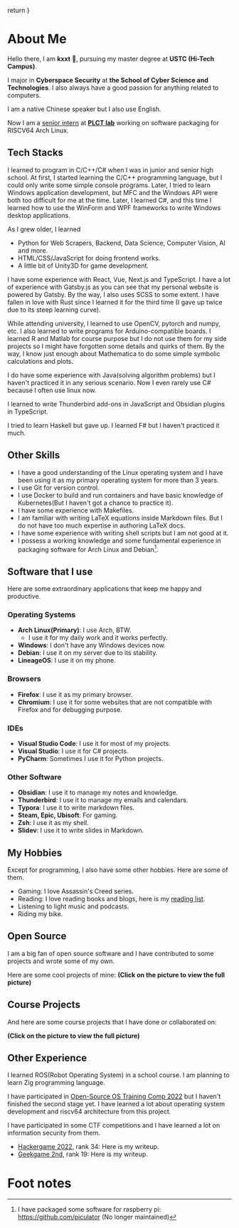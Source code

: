 

  return <HeadWithNavBarTop title="About" />
}

# About Me

Hello there, I am **kxxt** 👋, pursuing my master degree at **USTC (Hi-Tech Campus)**.

I major in **Cyberspace Security** at **the School of Cyber Science and Technologies**. I also always have a good passion for anything related to computers.

I am a native Chinese speaker but I also use English.

Now I am a [senior intern](https://github.com/plctlab/weloveinterns/blob/master/outstanding-interns.md)
at [**PLCT lab**](https://github.com/plctlab/weloveinterns) working on software packaging for RISCV64 Arch Linux.

## Tech Stacks

I learned to program in C/C++/C# when I was in junior and senior high school.
At first, I started learning the C/C++ programming language, but I could only write some simple console programs. Later, I tried to learn Windows application development, but MFC and the Windows API were both too difficult for me at the time.
Later, I learned C#, and this time I learned how to use the WinForm and WPF frameworks to write Windows desktop applications.

As I grew older, I learned

- Python for Web Scrapers, Backend, Data Science, Computer Vision, AI and more.
- HTML/CSS/JavaScript for doing frontend works.
- A little bit of Unity3D for game development.

I have some experience with React, Vue, Next.js and TypeScript.
I have a lot of experience with Gatsby.js as you can see that my personal website is powered by Gatsby. By the way, I also uses SCSS to some extent.
I have fallen in love with Rust since I learned it for the third time (I gave up twice due to its steep learning curve).

While attending university,
I learned to use OpenCV, pytorch and numpy, etc.
I also learned to write programs for Arduino-compatible boards.
I learned R and Matlab for course purpose but I do not use them for my side projects so I might have forgotten some details and quirks of them.
By the way, I know just enough about Mathematica to do some simple symbolic calculations and plots.

I do have some experience with Java(solving algorithm problems) but I haven't practiced it in any serious scenario. Now I even rarely use C# because I often use linux now.

I learned to write Thunderbird add-ons in JavaScript and Obsidian plugins in TypeScript.

I tried to learn Haskell but gave up. I learned F# but I haven't practiced it much.

## Other Skills

- I have a good understanding of the Linux operating system and I have been using it as my primary operating system for more than 3 years.
- I use Git for version control.
- I use Docker to build and run containers and have basic knowledge of Kubernetes(But I haven't got a chance to practice it).
- I have some experience with Makefiles.
- I am familiar with writing LaTeX equations inside Markdown files. But I do not have too much expertise in authoring LaTeX docs.
- I have some experience with writing shell scripts but I am not good at it.
- I possess a working knowledge and some fundamental experience in packaging software for Arch Linux and Debian[^1].

## Software that I use

Here are some extraordinary applications that keep me happy and productive.

### Operating Systems

- **Arch Linux(Primary)**: I use Arch, BTW.
  - I use it for my daily work and it works perfectly.
- **Windows**: I don't have any Windows devices now.
- **Debian**: I use it on my server due to its stability.
- **LineageOS**: I use it on my phone.

### Browsers

- **Firefox**: I use it as my primary browser.
- **Chromium**: I use it for some websites that are not compatible with Firefox and for debugging purpose.

### IDEs

- **Visual Studio Code**: I use it for most of my projects.
- **Visual Studio**: I use it for C# projects.
- **PyCharm**: Sometimes I use it for Python projects.

### Other Software

- **Obsidian**: I use it to manage my notes and knowledge.
- **Thunderbird**: I use it to manage my emails and calendars.
- **Typora**: I use it to write markdown files.
- **Steam, Epic, Ubisoft**: For gaming.
- **Zsh**: I use it as my shell.
- **Slidev**: I use it to write slides in Markdown.

## My Hobbies

Except for programming, I also have some other hobbies. Here are some of them.

- Gaming: I love Assassin's Creed series.
- Reading: I love reading books and blogs, here is my [reading list](https://t.me/kxxt_read).
- Listening to light music and podcasts.
- Riding my bike.

## Open Source

I am a big fan of open source software and I have contributed to some projects and wrote some of my own.

Here are some cool projects of mine: **(Click on the picture to view the full picture)**

<PersonalProjects />

## Course Projects

And here are some course projects that I have done or collaborated on:

**(Click on the picture to view the full picture)**

<CourseProjects />

## Other Experience

I learned ROS(Robot Operating System) in a school course. I am planning to learn Zig programming language.

I have participated in [Open-Source OS Training Comp 2022](https://github.com/LearningOS/rust-based-os-comp2023/tree/comp2022)
but I haven't finished the second stage yet. I have learned a lot about operating system development and riscv64 architecture from this project.

I have participated in some CTF competitions and I have learned a lot on information security from them.

- [Hackergame 2022](https://github.com/USTC-Hackergame/hackergame2022-writeups), rank 34: Here is my <Link to="/blog/my-first-ctf-hackergame-2022/">writeup</Link>.
- [Geekgame 2nd](https://github.com/PKU-GeekGame/geekgame-2nd), rank 19: Here is my <Link to="/blog/geekgame-2nd-writeup/">writeup</Link>.

# Foot notes

[^1]: I have packaged some software for raspberry pi: https://github.com/piculator (No longer maintained)
